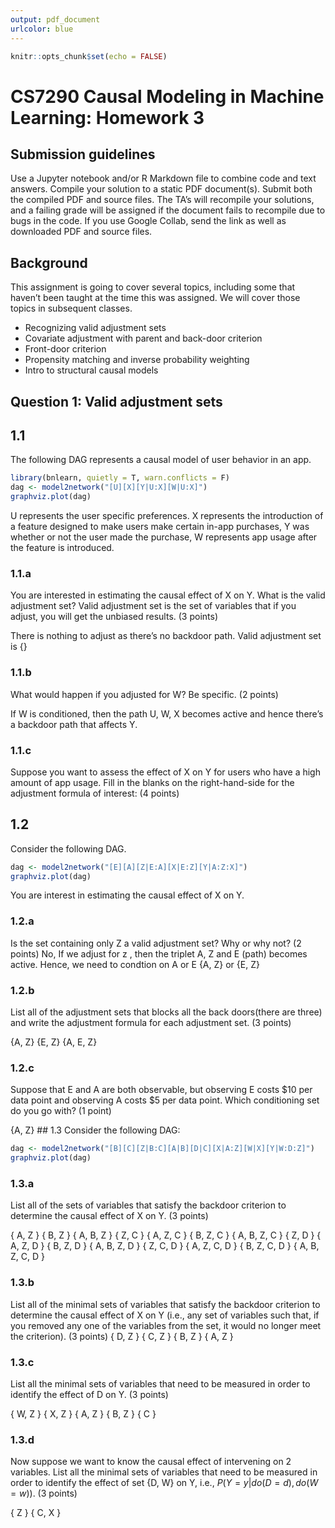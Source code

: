 ```yaml
---
output: pdf_document
urlcolor: blue
---
```


```r
knitr::opts_chunk$set(echo = FALSE)
```

# CS7290 Causal Modeling in Machine Learning: Homework 3

## Submission guidelines

Use a Jupyter notebook and/or R Markdown file to combine code and text answers.  Compile your solution to a static PDF document(s).  Submit both the compiled PDF and source files.  The TA's will recompile your solutions, and a failing grade will be assigned if the document fails to recompile due to bugs in the code.  If you use Google Collab, send the link as well as downloaded PDF and source files.

## Background

This assignment is going to cover several topics, including some that haven't been taught at the time this was assigned.  We will cover those topics in subsequent classes.


* Recognizing valid adjustment sets
* Covariate adjustment with parent and back-door criterion
* Front-door criterion
* Propensity matching and inverse probability weighting
* Intro to structural causal models


## Question 1: Valid adjustment sets

## 1.1

The following DAG represents a causal model of user behavior in an app.

```r
library(bnlearn, quietly = T, warn.conflicts = F)
dag <- model2network("[U][X][Y|U:X][W|U:X]")
graphviz.plot(dag)
```

U represents the user specific preferences.  X represents the introduction of a feature designed to make users make certain in-app purchases, Y was whether or not the user made the purchase, W represents app usage after the feature is introduced.

### 1.1.a 
You are interested in estimating the causal effect of X on Y.  What is the valid adjustment set? Valid adjustment set is the set of variables that if you adjust, you will get the unbiased results. (3 points)

There is nothing to adjust as there's no backdoor path.
Valid adjustment set is {}

### 1.1.b 
What would happen if you adjusted for W?  Be specific. (2 points) 

If W is conditioned, then the path U, W, X becomes active and hence there's a backdoor path that affects Y.

### 1.1.c 
Suppose you want to assess the effect of X on Y for users who have a high amount of app usage. Fill in the blanks on the right-hand-side for the adjustment formula of interest: \begin{align} P(Y = y | do(X=x), W=high) = \sum_{?} P(Y = y | ?)P(?|?) \end{align} (4 points) 


\begin{align} P(Y = y | do(X=x), W=high) = \sum_{u \forall U } P(Y = y | X = x, W= high, U = u)P(U = u|W = High) \end{align}


## 1.2

Consider the following DAG.

```r
dag <- model2network("[E][A][Z|E:A][X|E:Z][Y|A:Z:X]")
graphviz.plot(dag)
```

You are interest in estimating the causal effect of X on Y.

### 1.2.a
Is the set containing only Z a valid adjustment set?  Why or why not? (2 points) 
No, If we adjust for z , then the triplet A, Z and E (path) becomes active. Hence, we need to condtion on A or E
{A, Z} or {E, Z}

### 1.2.b
List all of the adjustment sets that blocks all the back doors(there are three) and write the adjustment formula for each adjustment set. (3 points) 

{A, Z}
{E, Z}
{A, E, Z}

### 1.2.c
Suppose that E and A are both observable, but observing E costs \$10 per data point and observing A costs \$5 per data point.  Which conditioning set do you go with? (1 point) 

{A, Z}
## 1.3
Consider the following DAG:

```r
dag <- model2network("[B][C][Z|B:C][A|B][D|C][X|A:Z][W|X][Y|W:D:Z]")
graphviz.plot(dag)
```

### 1.3.a
List all of the sets of variables that satisfy the backdoor criterion to determine the causal effect of X on Y. (3 points) 

{ A, Z }
{ B, Z }
{ A, B, Z }
{ Z, C }
{ A, Z, C }
{ B, Z, C }
{ A, B, Z, C }
{ Z, D }
{ A, Z, D }
{ B, Z, D }
{ A, B, Z, D }
{ Z, C, D }
{ A, Z, C, D }
{ B, Z, C, D }
{ A, B, Z, C, D }

### 1.3.b 
List all of the minimal sets of variables that satisfy the backdoor criterion to determine the causal effect of X on Y (i.e., any set of variables such that, if you removed any one of the variables from the set, it would no longer meet the criterion). (3 points) 
{ D, Z }
{ C, Z }
{ B, Z }
{ A, Z }

### 1.3.c
List all the minimal sets of variables that need to be measured in order to identify the effect of D on Y. (3 points)

{ W, Z }
{ X, Z }
{ A, Z }
{ B, Z }
{ C }

### 1.3.d
Now suppose we want to know the causal effect of intervening on 2 variables.  List all the minimal sets of variables that need to be measured in order to identify the effect of set {D, W} on Y, i.e., $P(Y=y|do(D=d), do(W=w))$. (3 points)

{ Z }
{ C, X }